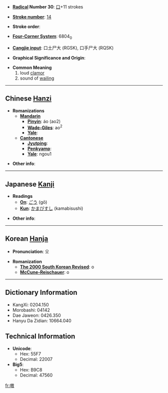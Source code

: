 * '''[[Wiktionary:Chinese radical index| Radical]] Number 30''': [[Wiktionary:Chinese radical index 口|口]]+11 strokes

* '''[[Wiktionary:Chinese total strokes index|Stroke number]]''': [[Wiktionary:Chinese total strokes index 14|14]]

* '''Stroke order''': 

* '''[[Wiktionary:Chinese four corner index|Four-Corner System]]''': 6804<sub>0</sub>

* '''[[Wiktionary:Chinese Cangjie index|Cangjie input]]''': 口土尸大 (RGSK), 口手尸大 (RQSK)

* '''Graphical Significance and Origin''': 

* '''Common Meaning'''
*#loud [[clamor]]
*# sound of [[wail]]ing


----

== Chinese [[Hanzi]] ==

* '''Romanizations'''
** '''[[Mandarin]]'''
*** '''[[Pinyin]]''': áo (ao2)
*** '''[[Wade-Giles]]''': ao<sup>2</sup>
*** '''[[Yale]]''': 
** '''[[Cantonese]]'''
*** '''[[Jyutping]]''':
*** '''[[Penkyamp]]''': 
*** '''[[Yale]]''': ngou1

* '''Other info''': 

----

== Japanese [[Kanji]] ==

* '''Readings'''
** '''[[On]]''': [[ごう]] (gō)
** '''[[Kun]]''': [[かまびすし]] (kamabisushi)

* '''Other info''':  

----

== Korean [[Hanja]] ==

* '''Pronunciation''': 오

* '''Romanization'''
** '''[[The 2000 South Korean Revised Romanization|The 2000 South Korean Revised]]''': o
** '''[[McCune-Reischauer]]''': o

----

== Dictionary Information ==

* KangXi: 0204.150
* Morobashi: 04142
* Dae Jaweon: 0426.350
* Hanyu Da Zidian: 10664.040

== Technical Information ==

* '''Unicode''':
** Hex: 55F7
** Decimal: 22007
* '''Big5''':
** Hex: B9C8
** Decimal: 47560

[[fr:嗷]]